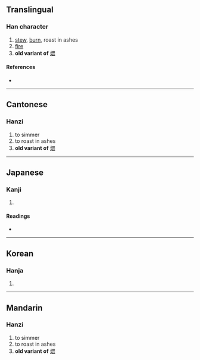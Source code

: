 {{character info}}
==Translingual==

===Han character===
{{Han char|rn=86|rad=火|as=13|sn=17|four=92847|canj=FBBE|ids=⿰火愛}}

# [[stew]], [[burn]], roast in ashes
# [[fire]]
# '''old variant  of''' [[煨]]

====References====
* {{Han ref|kx=0685.190|dkj=19489|hdz=32241.090|uh=71F0|ud=29168|bh=ED61|bd=60769}}

----

==Cantonese==

===Hanzi===
{{yue-hanzi|jyut=|y=wui1}}

# to simmer 
# to roast in ashes 
# '''old variant  of''' [[煨]]

----

==Japanese==

===Kanji===
{{ja-kanji|grade=|rs=火13}}

# {{rfdef|ja|sort=火13}}

====Readings====
* {{ja-readings|on=[[わい]] (wai)}}

----

==Korean==

===Hanja===
{{ko-hanja|hangeul=애|rv=ae|mr=ae}}

# {{rfdef|ko|sort=火13}}

----

==Mandarin==

===Hanzi===
{{cmn-hanzi|pin=[[wēi]] ([[wei1]])|wg=wei<sup>1</sup>}}

# to simmer 
# to roast in ashes 
# '''old variant  of''' [[煨]]